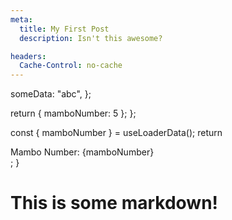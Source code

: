 ---
meta:
  title: My First Post
  description: Isn't this awesome?

headers:
  Cache-Control: no-cache
---


  someData: "abc",
};


  return { mamboNumber: 5 };
};

  const { mamboNumber } = useLoaderData();
  return <div id="loader">Mambo Number: {mamboNumber}</div>;
}

# This is some markdown!

<ComponentUsingData/>